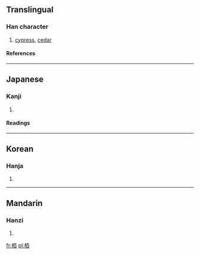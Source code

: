 ==Translingual==
===Han character===
{{Han char|rn=75|rad=木|as=06|sn=10|four=|canj=木一日 (DMA)}}
# [[cypress]], [[cedar]]
====References====
{{Han ref|kx=0523.010|dkj=14714|dj=0911.010|hdz=21196.040|uh=6822|ud=26658}}

----
==Japanese==
===Kanji===
{{ja-kanji|grade=|rs=木06}}
# {{defn|Japanese}} 
====Readings====
{{ja-readings|on=[[はく]] (haku), [[ひゃく]] (hyaku)|kun=[[かしわ]] (kashiwa), [[かや]] (kaya)}}

----
==Korean==
===Hanja===
{{ko-hanja|hangeul=백|eumhun=|rv=baek|mr=paek|y=payk}}
# {{defn|Korean}}

----
==Mandarin==
===Hanzi===
{{cmn-hanzi|pin=[[bǎi]] ([[bai3]]), [[bó]] ([[bo2]]), [[bò]] ([[bo4]])|wg=pai<sup>3</sup>, po<sup>2</sup>, po<sup>4</sup>}}
# {{defn|Mandarin}}

[[fr:栢]]
[[pl:栢]]